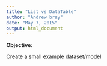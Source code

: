 ```yaml
---
title: "List vs DataTable"
author: "Andrew bray"
date: "May 7, 2015"
output: html_document
---
```


**Objective:**

Create a small example dataset/model
